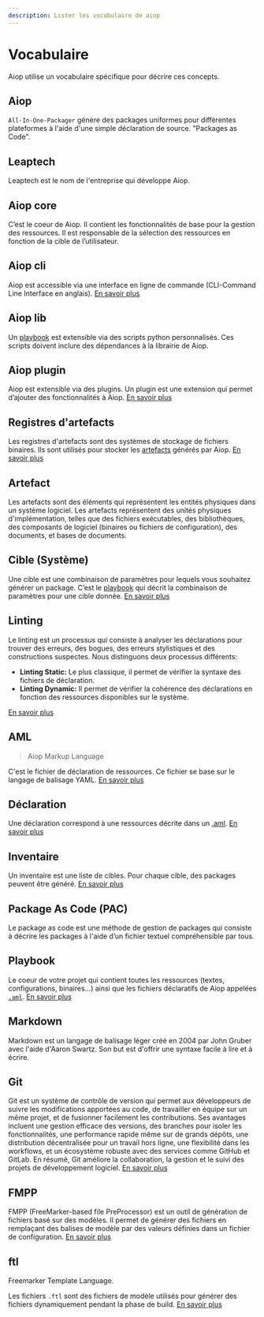```yaml
---
description: Lister les vocabulaire de aiop
---
```


# Vocabulaire

Aiop utilise un vocabulaire spécifique pour décrire ces concepts.

## Aiop

`All-In-One-Packager` génère des packages uniformes pour différentes plateformes à l'aide d'une simple déclaration de source. "Packages as Code".

## Leaptech

Leaptech est le nom de l'entreprise qui développe Aiop.

## Aiop core

C’est le coeur de Aiop. Il contient les fonctionnalités de base pour la gestion des ressources. Il est responsable de la sélection des ressources en fonction de la cible de l’utilisateur.

## Aiop cli

Aiop est accessible via une interface en ligne de commande (CLI-Command Line Interface en anglais). [En savoir plus](/docs/cli-index)

## Aiop lib

Un [playbook](#playbook) est extensible via des scripts python personnalisés. Ces scripts doivent inclure des dépendances à la librairie de Aiop.

## Aiop plugin

Aiop est extensible via des plugins. Un plugin est une extension qui permet d’ajouter des fonctionnalités à Aiop. [En savoir plus](/docs/aiop-lib/plugins)

## Registres d'artefacts

Les registres d'artefacts sont des systèmes de stockage de fichiers binaires. Ils sont utilisés pour stocker les [artefacts](#artefact) générés par Aiop. [En savoir plus](/docs/declarations/cookbook/remote)

## Artefact

Les artefacts sont des éléments qui représentent les entités physiques dans un système logiciel. Les artefacts représentent des unités physiques d'implémentation, telles que des fichiers exécutables, des bibliothèques, des composants de logiciel (binaires ou fichiers de configuration), des documents, et bases de documents.

## Cible (Système)

Une cible est une combinaison de paramètres pour lequels vous souhaitez générer un package. C’est le [playbook](#playbook) qui décrit la combinaison de paramètres pour une cible donnée. [En savoir plus](/docs/configurations/inventory)

## Linting

Le linting est un processus qui consiste à analyser les déclarations pour trouver des erreurs, des bogues, des erreurs stylistiques et des constructions suspectes. Nous distinguons deux processus différents:

- **Linting Static:** Le plus classique, il permet de vérifier la syntaxe des fichiers de déclaration.
- **Linting Dynamic:** Il permet de vérifier la cohérence des déclarations en fonction des ressources disponibles sur le système.

[En savoir plus](/docs/cli/lint)

## AML

> Aiop Markup Language

C'est le fichier de déclaration de ressources. Ce fichier se base sur le langage de balisage YAML. [En savoir plus](/docs/declarations/overview)

## Déclaration

Une déclaration correspond à une ressources décrite dans un [.aml](#aml). [En savoir plus](/docs/declarations/overview)

## Inventaire

Un inventaire est une liste de cibles. Pour chaque cible, des packages peuvent être généré. [En savoir plus](/docs/configurations/inventory)

## Package As Code (PAC)

Le package as code est une méthode de gestion de packages qui consiste à décrire les packages à l'aide d’un fichier textuel compréhensible par tous.

## Playbook

Le coeur de votre projet qui contient toutes les ressources (textes, configurations, binaires...) ainsi que les fichiers déclaratifs de Aiop appelées [`.aml`](#aml). [En savoir plus](/docs/configurations/playbook)

## Markdown

Markdown est un langage de balisage léger créé en 2004 par John Gruber avec l'aide d'Aaron Swartz. Son but est d'offrir une syntaxe facile à lire et à écrire.

## Git

Git est un système de contrôle de version qui permet aux développeurs de suivre les modifications apportées au code, de travailler en équipe sur un même projet, et de fusionner facilement les contributions. Ses avantages incluent une gestion efficace des versions, des branches pour isoler les fonctionnalités, une performance rapide même sur de grands dépôts, une distribution décentralisée pour un travail hors ligne, une flexibilité dans les workflows, et un écosystème robuste avec des services comme GitHub et GitLab. En résumé, Git améliore la collaboration, la gestion et le suivi des projets de développement logiciel. [En savoir plus](https://git-scm.com)

## FMPP

FMPP (FreeMarker-based file PreProcessor) est un outil de génération de fichiers basé sur des modèles. Il permet de générer des fichiers en remplaçant des balises de modèle par des valeurs définies dans un fichier de configuration. [En savoir plus](https://fmpp.sourceforge.net/license.html)

## ftl

Freemarker Template Language.

Les fichiers `.ftl` sont des fichiers de modèle utilisés pour générer des fichiers dynamiquement pendant la phase de build. [En savoir plus](/docs/declarations/cookbook/generate_file)
